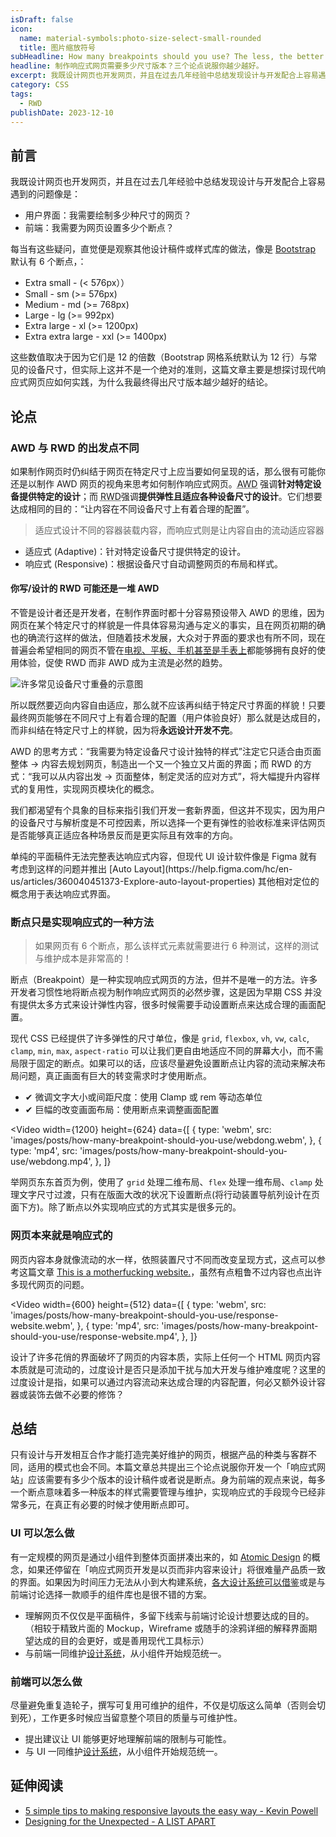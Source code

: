 ```yaml
---
isDraft: false
icon:
  name: material-symbols:photo-size-select-small-rounded
  title: 图片缩放符号
subHeadline: How many breakpoints should you use? The less, the better.
headline: 制作响应式网页需要多少尺寸版本？三个论点说服你越少越好。
excerpt: 我既设计网页也开发网页，并且在过去几年经验中总结发现设计与开发配合上容易遇到的问题像是：我需要绘制多少种尺寸的网页？我需要为网页设置多少个断点？这篇文章我分享自己作为设计者与开发者的经历以及你为何应该使用越少的断点来制作响应式网页越好。
category: CSS
tags:
  - RWD
publishDate: 2023-12-10
---
```


## 前言

我既设计网页也开发网页，并且在过去几年经验中总结发现设计与开发配合上容易遇到的问题像是：

- 用户界面：我需要绘制多少种尺寸的网页？
- 前端：我需要为网页设置多少个断点？

每当有这些疑问，直觉便是观察其他设计稿件或样式库的做法，像是 [Bootstrap](https://getbootstrap.com/docs/5.3/layout/breakpoints/#available-breakpoints) 默认有 6 个断点，：

- Extra small - (< 576px））
- Small - sm (>= 576px)
- Medium - md (>= 768px)
- Large - lg (>= 992px)
- Extra large - xl (>= 1200px)
- Extra extra large - xxl (>= 1400px)

这些数值取决于因为它们是 12 的倍数（Bootstrap 网格系统默认为 12 行）与常见的设备尺寸，但实际上这并不是一个绝对的准则，这篇文章主要是想探讨现代响应式网页应如何实践，为什么我最终得出尺寸版本越少越好的结论。

## 论点

### AWD 与 RWD 的出发点不同

如果制作网页时仍纠结于网页在特定尺寸上应当要如何呈现的话，那么很有可能你还是以制作 AWD 网页的视角来思考如何制作响应式网页。<abbr title="Adaptive Web Design">AWD</abbr> 强调**针对特定设备提供特定的设计**；而 <abbr title="Responsive Web Design">RWD</abbr>强调**提供弹性且适应各种设备尺寸的设计**。它们想要达成相同的目的：“让内容在不同设备尺寸上有着合理的配置”。

> 适应式设计不同的容器装载内容，而响应式则是让内容自由的流动适应容器

- 适应式 (Adaptive)：针对特定设备尺寸提供特定的设计。
- 响应式 (Responsive)：根据设备尺寸自动调整网页的布局和样式。

#### 你写/设计的 RWD 可能还是一堆 AWD

不管是设计者还是开发者，在制作界面时都十分容易预设带入 AWD 的思维，因为网页在某个特定尺寸的样貌是一件具体容易沟通与定义的事实，且在网页初期的确也的确流行这样的做法，但随着技术发展，大众对于界面的要求也有所不同，现在普遍会希望相同的网页不管在[电视、平板、手机甚至是手表上](https://screensizemap.com/)都能够拥有良好的使用体验，促使 RWD 而非 AWD 成为主流是必然的趋势。

![许多常见设备尺寸重叠的示意图](./screen-size.webp '现今网页已经有太多不同尺寸与解析度的设备，每一个方框就代表一种市面上的设备尺寸')

所以既然要迈向内容自由适应，那么就不应该再纠结于特定尺寸界面的样貌！只要最终网页能够在不同尺寸上有着合理的配置（用户体验良好）那么就是达成目的，而非纠结在特定尺寸上的样貌，因为将**永远设计开发不完**。

AWD 的思考方式：“我需要为特定设备尺寸设计独特的样式”注定它只适合由页面整体 → 内容去规划网页，制造出一个又一个独立又片面的界面；而 RWD 的方式：“我可以从内容出发 → 页面整体，制定灵活的应对方式”，将大幅提升内容样式的复用性，实现网页模块化的概念。

我们都渴望有个具象的目标来指引我们开发一套新界面，但这并不现实，因为用户的设备尺寸与解析度是不可控因素，所以选择一个更有弹性的验收标准来评估网页是否能够真正适应各种场景反而是更实际且有效率的方向。

<Info type="info">
  单纯的平面稿件无法完整表达响应式内容，但现代 UI 设计软件像是 Figma 就有考虑到这样的问题并推出 [Auto
  Layout](https://help.figma.com/hc/en-us/articles/360040451373-Explore-auto-layout-properties)
  其他相对定位的概念用于表达响应式界面。
</Info>

### 断点只是实现响应式的一种方法

> 如果网页有 6 个断点，那么该样式元素就需要进行 6 种测试，这样的测试与维护成本是非常高的！

断点（Breakpoint）是一种实现响应式网页的方法，但并不是唯一的方法。许多开发者习惯性地将断点视为制作响应式网页的必然步骤，这是因为早期 CSS 并没有提供太多方式来设计弹性内容，很多时候需要手动设置断点来达成合理的画面配置。

现代 CSS 已经提供了许多弹性的尺寸单位，像是 `grid`, `flexbox`, `vh`, `vw`, `calc`, `clamp`, `min`, `max`, `aspect-ratio` 可以让我们更自由地适应不同的屏幕大小，而不需局限于固定的断点。如果可以的话，应该尽量避免设置断点让内容的流动来解决布局问题，真正画面有巨大的转变需求时才使用断点。

- ✔ 微调文字大小或间距尺度：使用 Clamp 或 rem 等动态单位
- ✔ 巨幅的改变画面布局：使用断点来调整画面配置

<Video
  width={1200}
  height={624}
  data={[
    {
      type: 'webm',
      src: 'images/posts/how-many-breakpoint-should-you-use/webdong.webm',
    },
    {
      type: 'mp4',
      src: 'images/posts/how-many-breakpoint-should-you-use/webdong.mp4',
    },
  ]}
></Video>

举网页东东首页为例，使用了 `grid` 处理二维布局、`flex` 处理一维布局、`clamp` 处理文字尺寸过渡，只有在版面大改的状况下设置断点(将行动装置导航列设计在页面下方)。除了断点以外实现响应式的方式其实是很多元的。

### 网页本来就是响应式的

网页内容本身就像流动的水一样，依照装置尺寸不同而改变呈现方式，这点可以参考这篇文章 [This is a motherfucking website.](https://motherfuckingwebsite.com/)，虽然有点粗鲁不过内容也点出许多现代网页的问题。

<Video
  width={600}
  height={512}
  data={[
    {
      type: 'webm',
      src: 'images/posts/how-many-breakpoint-should-you-use/response-website.webm',
    },
    {
      type: 'mp4',
      src: 'images/posts/how-many-breakpoint-should-you-use/response-website.mp4',
    },
  ]}
></Video>

设计了许多花俏的界面破坏了网页的内容本质，实际上任何一个 HTML 网页内容本质就是可流动的，过度设计是否只是添加干扰与加大开发与维护难度呢？这里的过度设计是指，如果可以通过内容流动来达成合理的内容配置，何必又额外设计容器或装饰去做不必要的修饰？

## 总结

只有设计与开发相互合作才能打造完美好维护的网页，根据产品的种类与客群不同，适用的模式也会不同。本篇文章总共提出三个论点说服你开发一个「响应式网站」应该需要有多少个版本的设计稿件或者说是断点。身为前端的观点来说，每多一个断点意味着多一种版本的样式需要管理与维护，实现响应式的手段现今已经非常多元，在真正有必要的时候才使用断点即可。

### UI 可以怎么做

有一定规模的网页是通过小组件到整体页面拼凑出来的，如 [Atomic Design](https://bradfrost.com/blog/post/atomic-web-design/) 的概念，如果还停留在「响应式网页开发是以页而非内容来设计」将很难量产品质一致的界面。如果因为时间压力无法从小到大构建系统，[各大设计系统可以借鉴](https://component.gallery/design-systems/)或是与前端讨论选择一款顺手的组件库也是很不错的方案。

- 理解网页不仅仅是平面稿件，多留下线索与前端讨论设计想要达成的目的。（相较于精致片面的 Mockup，Wireframe 或随手的涂鸦详细的解释界面期望达成的目的会更好，或是善用现代工具标示）
- 与前端一同维护[设计系统](https://www.designsystems.com/)，从小组件开始规范统一。

### 前端可以怎么做

尽量避免重复造轮子，撰写可复用可维护的组件，不仅是切版这么简单（否则会切到死），工作更多时候应当留意整个项目的质量与可维护性。

- 提出建议让 UI 能够更好地理解前端的限制与可能性。
- 与 UI 一同维护[设计系统](https://www.designsystems.com/)，从小组件开始规范统一。

## 延伸阅读

- [5 simple tips to making responsive layouts the easy way - Kevin Powell](https://www.youtube.com/watch?v=VQraviuwbzU&t=12s)
- [Designing for the Unexpected - A LIST APART](https://alistapart.com/article/designing-for-the-unexpected/)
